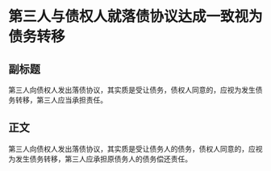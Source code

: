 # 第三人与债权人就落债协议达成一致视为债务转移
## 副标题
第三人向债权人发出落债协议，其实质是受让债务，债权人同意的，应视为发生债务转移，第三人应当承担责任。
## 正文
第三人向债权人发出落债协议，其实质是受让债务人的债务，债权人同意的，应视为发生债务转移，第三人应承担原债务人的债务偿还责任。